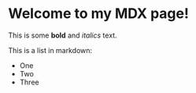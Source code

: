 
# Welcome to my MDX page!
 
This is some **bold** and _italics_ text.
 
This is a list in markdown:
 
- One
- Two
- Three
